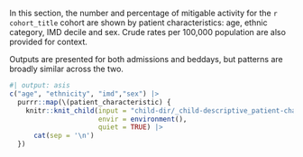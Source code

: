 In this section, the number and percentage of mitigable activity for the `r cohort_title` cohort are shown by patient characteristics: age, ethnic category, IMD decile and sex. Crude rates per 100,000 population are also provided for context.

Outputs are presented for both admissions and beddays, but patterns are broadly similar across the two.

::: panel-tabset
```r
#| output: asis
c("age", "ethnicity", "imd","sex") |>
  purrr::map(\(patient_characteristic) {
    knitr::knit_child(input = "child-dir/_child-descriptive_patient-characteristics_panel-tabsets.qmd",    # RENAME THIS
                      envir = environment(),
                      quiet = TRUE) |>
      cat(sep = '\n')
  })
```
:::